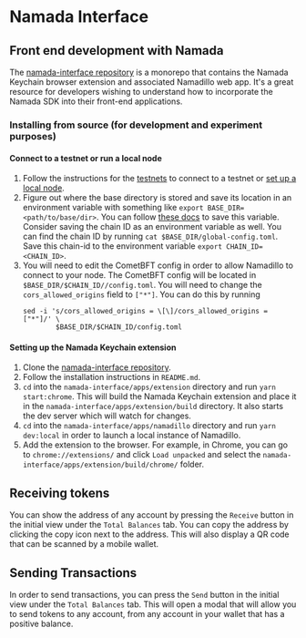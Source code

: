 # Namada Interface

## Front end development with Namada
The [namada-interface repository](https://github.com/anoma/namada-interface) is a monorepo that contains the Namada Keychain browser extension
and associated Namadillo web app. It's a great resource for developers wishing to understand how to incorporate the Namada SDK
into their front-end applications.

### Installing from source (for development and experiment purposes)

#### Connect to a testnet or run a local node
1. Follow the instructions for the [testnets](../networks/testnets.mdx) to connect to a testnet or [set up a local node](../networks/starting-network/local-network.mdx).
2. Figure out where the base directory is stored and save its location in an environment variable with something like `export BASE_DIR=<path/to/base/dir>`.
   You can follow [these docs](../networks/testnets/migrating-testnets.mdx) to save this variable. Consider saving the chain ID as an environment variable as well.
   You can find the chain ID by running `cat $BASE_DIR/global-config.toml`. Save this chain-id to the environment variable `export CHAIN_ID=<CHAIN_ID>`.
3. You will need to edit the CometBFT config in order to allow Namadillo to connect to your node.
   The CometBFT config will be located in `$BASE_DIR/$CHAIN_ID//config.toml`. You will need to change the `cors_allowed_origins` field to `["*"]`. You can do this by running
   ```shell copy
   sed -i 's/cors_allowed_origins = \[\]/cors_allowed_origins = ["*"]/' \
           $BASE_DIR/$CHAIN_ID/config.toml
   ```

#### Setting up the Namada Keychain extension
1. Clone the [namada-interface repository](https://github.com/anoma/namada-interface).
2. Follow the installation instructions in `README.md`.
3. `cd` into the `namada-interface/apps/extension` directory and run `yarn start:chrome`. This will build the Namada Keychain extension and place it in the `namada-interface/apps/extension/build` directory. It also starts the dev server which will watch for changes.
4. `cd` into the `namada-interface/apps/namadillo` directory and run `yarn dev:local` in order to launch a local instance of Namadillo.
4. Add the extension to the browser. For example, in Chrome, you can go to `chrome://extensions/` and click `Load unpacked` and select the `namada-interface/apps/extension/build/chrome/` folder.

## Receiving tokens
You can show the address of any account by pressing the `Receive` button in the initial view under the `Total Balances` tab. You can copy the address by clicking the copy icon next to the address.
This will also display a QR code that can be scanned by a mobile wallet.

## Sending Transactions

In order to send transactions, you can press the `Send` button in the initial view under the `Total Balances` tab. This will open a modal that will allow you to send tokens to any account, from any account in your wallet that has a positive balance.
